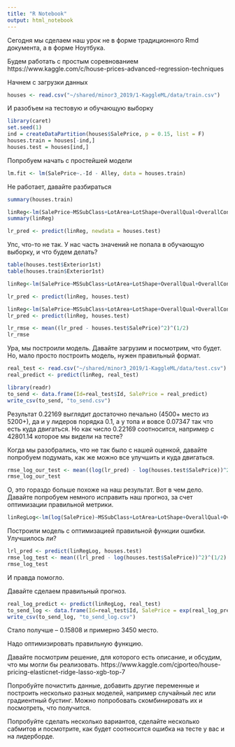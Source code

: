 ```yaml
---
title: "R Notebook"
output: html_notebook
---
```


Сегодня мы сделаем наш урок не в форме традиционного Rmd документа, а в форме Ноутбука.

Будем работать с простым соревнованием https://www.kaggle.com/c/house-prices-advanced-regression-techniques


Начнем с загрузки данных

```r
houses <- read.csv("~/shared/minor3_2019/1-KaggleML/data/train.csv")
```

И разобъем на тестовую и обучающую выборку

```r
library(caret)
set.seed(1)
ind = createDataPartition(houses$SalePrice, p = 0.15, list = F)
houses.train = houses[-ind,]
houses.test = houses[ind,]
```

Попробуем начать с простейшей модели

```r
lm.fit <- lm(SalePrice~.-Id - Alley, data = houses.train)
```

Не работает, давайте разбираться

```r
summary(houses.train)
```



```r
linReg<-lm(SalePrice~MSSubClass+LotArea+LotShape+OverallQual+OverallCond+YearBuilt+YearRemodAdd+ Exterior1st+Exterior2nd+GrLivArea+FullBath+BedroomAbvGr+TotRmsAbvGrd, data = houses.train)
summary(linReg)
```
```r
lr_pred <- predict(linReg, newdata = houses.test)
```
Упс, что-то не так. У нас часть значений не попала в обучающую выборку, и что будем делать?
```r
table(houses.test$Exterior1st)
table(houses.train$Exterior1st)

```


```r
linReg<-lm(SalePrice~MSSubClass+LotArea+LotShape+OverallQual+OverallCond+YearBuilt+YearRemodAdd+Exterior2nd+GrLivArea+FullBath+BedroomAbvGr+TotRmsAbvGrd, data = houses.train)
```


```r
lr_pred <- predict(linReg, houses.test)
```

```r
linReg<-lm(SalePrice~MSSubClass+LotArea+LotShape+OverallQual+OverallCond+YearBuilt+YearRemodAdd+GrLivArea+FullBath+BedroomAbvGr+TotRmsAbvGrd, data = houses.train)
lr_pred <- predict(linReg, houses.test)
```

```r
lr_rmse <- mean((lr_pred - houses.test$SalePrice)^2)^(1/2)
lr_rmse
```


Ура, мы построили модель. Давайте загрузим и посмотрим, что будет.
Но, мало просто построить модель, нужен правильный формат.

```r
real_test <- read.csv("~/shared/minor3_2019/1-KaggleML/data/test.csv")
real_predict <- predict(linReg, real_test) 

```


```r
library(readr)
to_send <- data.frame(Id=real_test$Id, SalePrice = real_predict)
write_csv(to_send, "to_send.csv")
```

Результат 0.22169 выглядит достаточно печально (4500+ место из 5200+), да и у лидеров порядка 0.1, а у топа и вовсе 0.07347 так что есть куда двигаться. Но как число 0.22169 соотносится, например с 42801.14 которое мы видели на тесте?


Когда мы разобрались, что не так было с нашей оценкой, давайте попробуем подумать, как же можно все улучшить и куда двигаться.





```r
rmse_log_our_test <- mean((log(lr_pred) - log(houses.test$SalePrice))^2)^(1/2)
rmse_log_our_test
```

О, это гораздо больше похоже на наш результат. Вот в чем дело. Давайте попробуем немного исправить наш прогноз, за счет оптимизации правильной метрики.

```r
linRegLog<-lm(log(SalePrice)~MSSubClass+LotArea+LotShape+OverallQual+OverallCond+YearBuilt+YearRemodAdd+GrLivArea+FullBath+BedroomAbvGr+TotRmsAbvGrd, data = houses.train)
```

Построили модель с оптимизацией правильной функции ошибки. Улучшилось ли?


```r
lrl_pred <- predict(linRegLog, houses.test)
rmse_log_test <- mean((lrl_pred - log(houses.test$SalePrice))^2)^(1/2)
rmse_log_test
```
И правда помогло.

Давайте сделаем правильный прогноз.

```r
real_log_predict <- predict(linRegLog, real_test)
to_send_log <- data.frame(Id=real_test$Id, SalePrice = exp(real_log_predict))
write_csv(to_send_log, "to_send_log.csv")
```

Стало получше -- 0.15808 и примерно 3450 место. 

Надо оптимизировать правильную функцию.

Давайте посмотрим решение, для которого есть описание, и обсудим, что мы могли бы реализовать. https://www.kaggle.com/cjporteo/house-pricing-elasticnet-ridge-lasso-xgb-top-7



Попробуйте почистить данные, добавить другие переменные и построить несколько разных моделей, например случайный лес или градиентный бустинг. Можно попробовать скомбинировать их и посмотреть, что получится.

Попробуйте сделать несколько вариантов, сделайте несколько сабмитов и посмотрите, как будет соотносится ошибка на тесте у вас и на лидерборде.













